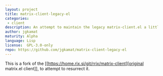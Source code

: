 ```yaml
---
layout: project
title: matrix-client-legacy-el
categories: 
 - client
description: An attempt to maintain the legacy matrix-client.el a little bit longer
author: jgkamat
maturity: Alpha
language: Lisp
license:  GPL-3.0-only
repo: https://github.com/jgkamat/matrix-client-legacy-el
---
```


This is a fork of the [[https://home.rix.si/git/rrix/matrix-client][original matrix.el client]], to attempt to resurrect it.


